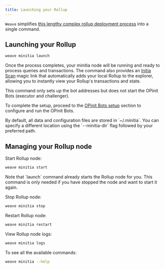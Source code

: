 ```yaml
---
title: Launching your Rollup
---
```


`Weave` simplifies [this lengthy complex rollup deployment process](/nodes-and-rollups/deploying-rollups/rollup-deployment/introduction) into a single command.

## Launching your Rollup

```bash
weave minitia launch
```
Once the process completes, your minitia node will be running and ready to process queries and transactions.
The command also provides an [Initia Scan](https://scan.testnet.initia.xyz/) magic link that automatically adds your local Rollup to the explorer, allowing you to instantly view your Rollup's transactions and state.

<Note>
This command only sets up the bot addresses but does not start the OPinit Bots (executor and challenger).

To complete the setup, proceed to the [OPinit Bots setup](/developers/developer-guides/tools/clis/weave-cli/rollup-management/opinit-bots) section to configure and run the OPinit Bots.
</Note>

<Info>
By default, all data and configuration files are stored in `~/.minitia`. You can specify a different location using the `--minitia-dir` flag followed by your preferred path.
</Info>

## Managing your Rollup node

Start Rollup node:
```bash
weave minitia start
```
<Note>
Note that `launch` command already starts the Rollup node for you. This command is only needed if you have stopped the node and want to start it again.
</Note>

Stop Rollup node:
```bash
weave minitia stop
```

Restart Rollup node:
```bash
weave minitia restart
```

View Rollup node logs:
```bash
weave minitia logs
```

To see all the available commands: 
```bash
weave minitia --help
```
